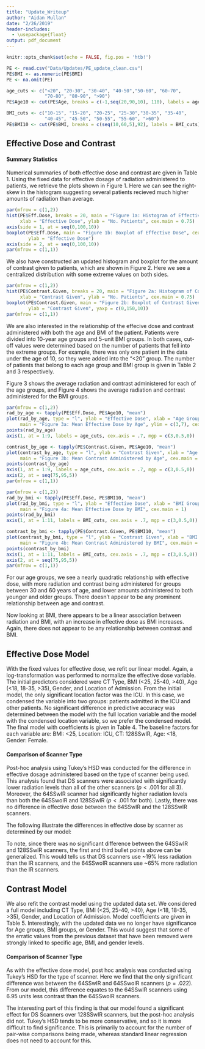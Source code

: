```yaml
---
title: "Update_Writeup"
author: "Aidan Mullan"
date: "2/26/2019"
header-includes:
  - \usepackage{float}
output: pdf_document
---
```


```r
knitr::opts_chunk$set(echo = FALSE, fig.pos = 'htb!')
```

```r
PE <- read.csv("Data/Updates/PE_update_clean.csv")
PE$BMI <- as.numeric(PE$BMI)
PE <- na.omit(PE)

age_cuts <- c("<20", "20-30", "30-40", "40-50","50-60", "60-70",
              "70-80", "80-90", ">90")
PE$Age10 <- cut(PE$Age, breaks = c(-1,seq(20,90,10), 110), labels = age_cuts)

BMI_cuts <- c("10-15", "15-20", "20-25", "25-30","30-35", "35-40",
              "40-45", "45-50", "50-55", "55-60", ">60")
PE$BMI10 <- cut(PE$BMI, breaks = c(seq(10,60,5),92), labels = BMI_cuts)
```


## Effective Dose and Contrast

#### Summary Statistics

Numerical summaries of both effective dose and contrast are given in Table 1. Using the fixed data for effective dosage of radiation administered to patients, we retrieve the plots shown in Figure 1. Here we can see the right-skew in the histogram suggesting several patients recieved much higher amounts of radiation than average. 

\begin{table}[H] \centering 
  \caption{Summary Statistics of Radiation and Contrast} 
\begin{tabular}{p{3cm}p{1cm}p{1cm}p{1cm}p{1cm}p{1cm}p{1cm}}
\\[-1.8ex] \hline 
\hline
 & Min & 1st Q & Median & Mean & 3rd Q & Max \\ 
\hline \\[-1.8ex] 
Effective Dose & 0.10 & 3.06 & 4.30 & 5.631 & 6.36 & 48.83 \\
Contrast       & 5.0 & 75.0 & 95.0 & 88.5 & 98.0 & 150.0 \\
\hline 
\hline \\[-1.8ex]
 \end{tabular}
\end{table}

```r
par(mfrow = c(1,2))
hist(PE$Eff.Dose, breaks = 20, main = "Figure 1a: Histogram of Effective Dose",
     xlab = "Effective Dose", ylab = "No. Patients", cex.main = 0.75)
axis(side = 1, at = seq(0,100,10))
boxplot(PE$Eff.Dose, main = "Figure 1b: Boxplot of Effective Dose", cex.main = 0.75, 
        ylab = "Effective Dose")
axis(side = 2, at = seq(0,100,10))
par(mfrow = c(1,1))
```

We also have constructed an updated histogram and boxplot for the amount of contrast given to patients, which are shown in Figure 2. Here we see a centralized distribution with some extreme values on both sides. 

```r
par(mfrow = c(1,2))
hist(PE$Contrast.Given, breaks = 20, main = "Figure 2a: Histogram of Contrast Given",
     xlab = "Contrast Given", ylab = "No. Patients", cex.main = 0.75)
boxplot(PE$Contrast.Given, main = "Figure 2b: Boxplot of Contrast Given", cex.main = 0.75, 
        ylab = "Contrast Given", yaxp = c(0,150,10))
par(mfrow = c(1,1))
```


We are also interested in the relationship of the effecive dose and contrast administered with both the age and BMI of the patient. Patients were divided into 10-year age groups and 5-unit BMI groups. In both cases, cut-off values were determined based on the number of patients that fell into the extreme groups. For example, there was only one patient in the data under the age of 10, so they were added into the "<20" group. The number of patients that belong to each age group and BMI group is given in Table 2 and 3 respectively.

\begin{table}[H] \centering 
  \caption{Breakdown Patients by Age Group} 
\begin{tabular}{p{1cm}p{1cm}p{1cm}p{1cm}p{1cm}p{1cm}p{1cm}p{1cm}p{1cm}}
\\[-1.8ex] \hline 
\hline
 <20 & 20-30 & 30-40 & 40-50& 50-60 & 60-70 & 70-80 & 80-90 & >90 \\ 
 \hline \\[-1.8ex] 
55 & 133 & 222 & 294 & 514 & 562 & 397 & 179 & 26 \\
\hline 
\hline \\[-1.8ex]
 \end{tabular}
\end{table}

\begin{table}[H] \centering 
  \caption{Breakdown Patients by BMI Group} 
\begin{tabular}{p{1cm}p{1cm}p{1cm}p{1cm}p{1cm}p{1cm}p{1cm}p{1cm}p{1cm}p{1cm}p{1cm}}
\\[-1.8ex] \hline 
\hline
 <15 & 15-20 & 20-25 & 25-30 & 30-35 & 35-40 & 40-45 & 45-50 & 50-55 & 55-60 & >60 \\ 
 \hline \\[-1.8ex] 
14 & 158 & 486 & 595 & 467 & 276 & 171 & 106 & 56 & 21 & 32 \\
\hline 
\hline \\[-1.8ex]
 \end{tabular}
\end{table}

Figure 3 shows the average radiation and contrast administered for each of the age groups, and Figure 4 shows the average radiation and contrast administered for the BMI groups.

```r
par(mfrow = c(1,2))
rad_by_age <- tapply(PE$Eff.Dose, PE$Age10, "mean")
plot(rad_by_age, type = "l", ylab = "Effective Dose", xlab = "Age Group", xaxt = "n",
     main = "Figure 3a: Mean Effective Dose by Age", ylim = c(3,7), cex.main = 1)
points(rad_by_age)
axis(1, at = 1:9, labels = age_cuts, cex.axis = .7, mgp = c(3,0.5,0))

contrast_by_age <- tapply(PE$Contrast.Given, PE$Age10, "mean")
plot(contrast_by_age, type = "l", ylab = "Contrast Given", xlab = "Age Group", xaxt = "n",
     main = "Figure 3b: Mean Contrast Administered by Age", cex.main = 1, yaxt = "n", ylim = c(75,95))
points(contrast_by_age)
axis(1, at = 1:9, labels = age_cuts, cex.axis = .7, mgp = c(3,0.5,0))
axis(2, at = seq(75,95,5))
par(mfrow = c(1,1))
```

```r
par(mfrow = c(1,2))
rad_by_bmi <- tapply(PE$Eff.Dose, PE$BMI10, "mean")
plot(rad_by_bmi, type = "l", ylab = "Effective Dose", xlab = "BMI Group", xaxt = "n",
     main = "Figure 4a: Mean Effective Dose by BMI", cex.main = 1)
points(rad_by_bmi)
axis(1, at = 1:11, labels = BMI_cuts, cex.axis = .7, mgp = c(3,0.5,0))

contrast_by_bmi <- tapply(PE$Contrast.Given, PE$BMI10, "mean")
plot(contrast_by_bmi, type = "l", ylab = "Contrast Given", xlab = "BMI Group", xaxt = "n",
     main = "Figure 4b: Mean Contrast Administered by BMI", cex.main = 1, ylim = c(75,96))
points(contrast_by_bmi)
axis(1, at = 1:11, labels = BMI_cuts, cex.axis = .7, mgp = c(3,0.5,0))
axis(2, at = seq(75,95,5))
par(mfrow = c(1,1))
```

For our age groups, we see a nearly quadratic relationship with effective dose, with more radiation and contrast being administered for groups between 30 and 60 years of age, and lower amounts administered to both younger and older groups. There doesn't appear to be any prominent relationship between age and contrast.

Now looking at BMI, there appears to be a linear association between radiation and BMI, with an increase in effective dose as BMI increases. Again, there does not appear to be any relationship between contrast and BMI.

## Effective Dose Model

With the fixed values for effective dose, we refit our linear model. Again, a log-transformation was performed to normalize the effective dose variable. The initial predictors considered were CT Type, BMI (<25, 25-40, >40), Age (<18, 18-35, >35), Gender, and Location of Admission. From the initial model, the only significant location factor was the ICU. In this case, we condensed the \textit{Location} variable into two groups: patients admitted in the ICU and other patients. No significant difference in predictive accuracy was determined between the model with the full location variable and the model with the condensed location variable, so we prefer the condensed model. The final model with coefficients is given in Table 4. The baseline factors for each variable are: BMI: <25, Location: ICU, CT: 128SSwIR, Age: <18, Gender: Female.

\begin{table}[H] \centering 
  \caption{Effective Dosage Model Coefficients} 
\begin{tabular}{p{3cm}|p{3cm}p{3cm}p{3cm}}
\\[-1.8ex] \hline 
\hline
    & Estimate & Std. Error & p  \\
\hline \\[-1.8ex] 
 Intercept   & 0.472 & 0.111 & .027 $***$ \\
 BMI 25-40   & 0.516 & 0.023 & <.001 $***$\\
 BMI $>$40   & 1.156 & 0.032 & <.001 $***$\\
 Loc: Other  & $-$0.106 & 0.032 & <.001 $***$\\
 CT: 64SSwIR & 0.019 & .049 & .699  \\
 CT: 64SSWoIR & 0.582 & 0.065 & <.001 $***$ \\
 CT: DS Scanner &$-$0.203 & 0.021 & <.001 $***$ \\
 Age: 18-35 & 0.611 & 0.111 & <.001 $***$\\
 Age: $>$35 & 0.624 & 0.107 & <.001 $***$ \\
 Gender: Male & 0.227 & 0.020 & <.001 $***$ \\
\hline 
\hline \\[-1.8ex]
\multicolumn{4}{l}{\textit{Note:} Significance: $.$ < .1, $*$ <.05, $**$ < .01, $***$ < .001}
 \end{tabular}
\end{table}

#### Comparison of Scanner Type

Post-hoc analysis using Tukey's HSD was conducted for the difference in effective dosage administered based on the type of scanner being used. This analysis found that DS scanners were associated with significantly lower radiation levels than all of the other scanners ($p < .001$ for all 3). Moreover, the 64SSwIR scanner had significantly higher radiation levels than both the 64SSwoIR and 128SSwIR ($p<.001$ for both). Lastly, there was no difference in effective dose between the 64SSwIR and the 128SSwIR scanners.

The following illustrate the differences in effective dose by scanner as determined by our model:
\begin{itemize}
\item The DS scanners was associated with 81.6\% of the radiation given for the 128SSwIR scanner and 80.1\% of the radiation used for the 64SSwIR scanner, decreases of 18.4\% and 19.9\% respectively
\item The DS scanners was associated with 45.6\% of the radiation given for the 64SSwoIR scanner, a decrease of 54.4\%
\item The 64SSwoIR scanner was associate with a 67.5\% increase in radiation over the 128SSwIR scanner, and a 64.4\% increase in radiation over the 64SSwIR scanner 
\end{itemize}

To note, since there was no significant difference between the 64SSwIR and 128SSwIR scanners, the first and third bullet points above can be generalized. This would tells us that DS scanners use ~19\% less radiation than the IR scanners, and the 64SSwoIR scanners use ~65\% more radiation than the IR scanners.

## Contrast Model

We also refit the contrast model using the updated data set. We considered a full model including CT Type, BMI (<25, 25-40, >40), Age (<18, 18-35, >35), Gender, and Location of Admission. Model coefficients are given in Table 5. Interestingly, with the updated data we no longer have significance for Age groups, BMI groups, or Gender. This would suggest that some of the erratic values from the previous dataset that have been removed were strongly linked to specific age, BMI, and gender levels.

\begin{table}[H] \centering 
  \caption{Contrast Model Coefficients} 
\begin{tabular}{p{3cm}|p{3cm}p{3cm}p{3cm}}
\\[-1.8ex] \hline 
\hline
    & Estimate & Std. Error & p  \\
\hline \\[-1.8ex] 
 Intercept   & 88.580 & 0.592 & .027 $***$ \\
 CT: 64SSwIR & $-$6.953 & 1.831 & <.001 $***$  \\
 CT: 64SSWoIR & $-$0.214 & 2.376 & .928 \\
 CT: DS Scanner &$-$1.799 & 0.751 & .017 $*$ \\
 Loc: ICU & 3.411 & 1.161 & .003 $**$\\
 Loc: IN & 1.635 & 0.900 & .069 $.$ \\
 Loc: OUT & 4.188 & 1.435 & .004 $**$ \\
\hline 
\hline \\[-1.8ex]
\multicolumn{4}{l}{\textit{Note:} Significance: $.$ < .1, $*$ <.05, $**$ < .01, $***$ < .001}
 \end{tabular}
\end{table}

#### Comparison of Scanner Type

As with the effective dose model, post hoc analysis was conducted using Tukey's HSD for the type of scanner. Here we find that the only significant difference was between the 64SSwIR and 64SSwoIR scanners ($p = .022$). From our model, this difference equates to the 64SSwIR scanners using 6.95 units less contrast than the 64SSwoIR scanners.

The interesting part of this finding is that our model found a significant effect for DS Scanners over 128SSwIR scanners, but the post-hoc analysis did not. Tukey's HSD tends to be more conservative, and so it is more difficult to find significance. This is primarily to account for the number of pair-wise comparisons being made, whereas standard linear regression does not need to account for this.